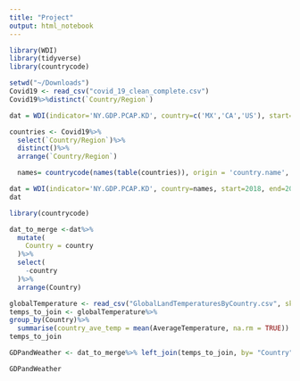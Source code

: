 ```yaml
---
title: "Project"
output: html_notebook
---
```



```r
library(WDI)
library(tidyverse)
library(countrycode)
```
```r
setwd("~/Downloads")
Covid19 <- read_csv("covid_19_clean_complete.csv")
Covid19%>%distinct(`Country/Region`)
```

```r
dat = WDI(indicator='NY.GDP.PCAP.KD', country=c('MX','CA','US'), start=1960, end=2012)
```

```r
countries <- Covid19%>%
  select(`Country/Region`)%>%
  distinct()%>%
  arrange(`Country/Region`)

  names= countrycode(names(table(countries)), origin = 'country.name', destination = 'iso3c')


```




```r
dat = WDI(indicator='NY.GDP.PCAP.KD', country=names, start=2018, end=2018)
dat
```
```r
library(countrycode)

```

```r
dat_to_merge <-dat%>%
  mutate(
    Country = country
  )%>%
  select(
    -country
  )%>%
  arrange(Country)
```

```r
globalTemperature <- read_csv("GlobalLandTemperaturesByCountry.csv", skip_empty_rows = TRUE)
temps_to_join <- globalTemperature%>%
group_by(Country)%>%
  summarise(country_ave_temp = mean(AverageTemperature, na.rm = TRUE))
temps_to_join
```

```r
GDPandWeather <- dat_to_merge%>% left_join(temps_to_join, by= "Country")
```

```r
GDPandWeather
```

